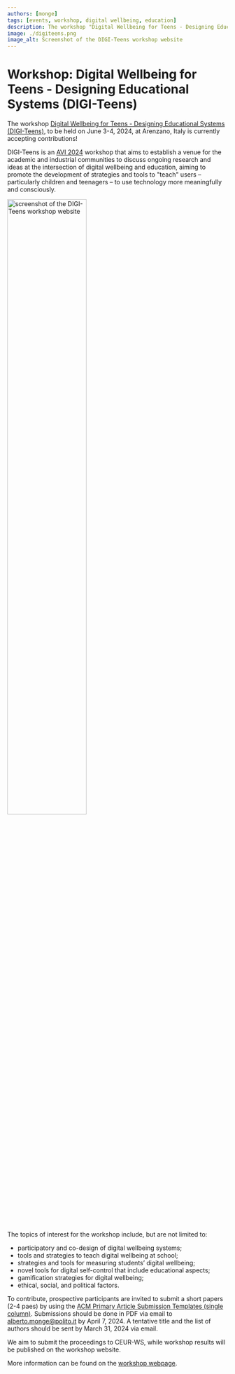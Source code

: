 ```yaml
---
authors: [monge]
tags: [events, workshop, digital wellbeing, education]
description: The workshop "Digital Wellbeing for Teens - Designing Educational Systems (DIGI-Teens)," co-located with AVI 2024, will be held on June 3-4, 2024, at Arenzano, Italy, and it is currently accepting contributions.
image: ./digiteens.png
image_alt: Screenshot of the DIGI-Teens workshop website
---
```



# Workshop: Digital Wellbeing for Teens - Designing Educational Systems (DIGI-Teens)

The workshop [Digital Wellbeing for Teens - Designing Educational Systems (DIGI-Teens)](https://sites.google.com/view/digi-teens), to be held on June 3-4, 2024, at Arenzano, Italy is currently accepting contributions!

DIGI-Teens is an [AVI 2024](https://avi2024.dibris.unige.it/home) workshop that aims to establish a venue for the academic and industrial communities to discuss ongoing research and ideas at the intersection of digital wellbeing and education, aiming to promote the development of strategies and tools to "teach" users – particularly children and teenagers – to use technology more meaningfully and consciously.

<p className="text--center"><img src={infographic} alt="screenshot of the DIGI-Teens workshop website" width="60%"></img></p>

<!-- truncate -->

The topics of interest for the workshop include, but are not limited to:
* participatory and co-design of digital wellbeing systems;
* tools and strategies to teach digital wellbeing at school; 
* strategies and tools for measuring students’ digital wellbeing; 
* novel tools for digital self-control that include educational aspects; 
* gamification strategies for digital wellbeing; 
* ethical, social, and political factors.

To contribute, prospective participants are invited to submit a short papers (2-4 paes) by using the [ACM Primary Article Submission Templates (single column)](https://www.acm.org/publications/proceedings-template). Submissions should be done in PDF via email to [alberto.monge@polito.it](mailto:aberto.monge@polito.it) by April 7, 2024. A tentative title and the list of authors should be sent by March 31, 2024 via email.

We aim to submit the proceedings to CEUR-WS, while workshop results will be published on the workshop website.

More information can be found on the [workshop webpage](https://sites.google.com/view/digi-teens).
